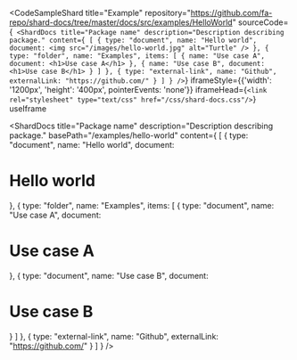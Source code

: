 
<CodeSampleShard
  title="Example"
  repository="https://github.com/fa-repo/shard-docs/tree/master/docs/src/examples/HelloWorld"
  sourceCode={`
<ShardDocs
  title="Package name"
  description="Description describing package."
  content={
    [
      {
        type: "document",
        name: "Hello world",
        document: <img src="/images/hello-world.jpg" alt="Turtle" />
      },
      {
        type: "folder",
        name: "Examples",
        items: [
          { name: "Use case A", document: <h1>Use case A</h1> },
          { name: "Use case B", document: <h1>Use case B</h1> }
        ]
      },
      { type: "external-link", name: "Github", externalLink: "https://github.com/" }
    ]
  }
/>`}
  iframeStyle={{'width': '1200px', 'height': '400px', pointerEvents: 'none'}}
  iframeHead={`<link rel="stylesheet" type="text/css" href="/css/shard-docs.css"/>`}
  useIframe
>
  <ShardDocs
    title="Package name"
    description="Description describing package."
    basePath="/examples/hello-world"
    content={
      [
        { type: "document", name: "Hello world", document: <h1>Hello world</h1> },
        {
          type: "folder",
          name: "Examples",
          items: [
            { type: "document", name: "Use case A", document: <h1>Use case A</h1> },
            { type: "document", name: "Use case B", document: <h1>Use case B</h1> }
          ]
        },
        { type: "external-link", name: "Github", externalLink: "https://github.com/" }
      ]
    }
  />
</CodeSampleShard>